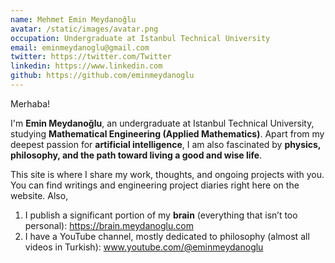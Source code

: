 ```yaml
---
name: Mehmet Emin Meydanoğlu
avatar: /static/images/avatar.png
occupation: Undergraduate at Istanbul Technical University
email: eminmeydanoglu@gmail.com
twitter: https://twitter.com/Twitter
linkedin: https://www.linkedin.com
github: https://github.com/eminmeydanoglu
---
```


Merhaba!

I'm **Emin Meydanoğlu**, an undergraduate at Istanbul Technical University, studying **Mathematical Engineering (Applied Mathematics)**. Apart from my deepest passion for **artificial intelligence**, I am also fascinated by **physics, philosophy, and the path toward living a good and wise life**.

This site is where I share my work, thoughts, and ongoing projects with you. You can find writings and engineering project diaries right here on the website.
Also,

1. I publish a significant portion of my **brain** (everything that isn’t too personal): https://brain.meydanoglu.com
2. I have a YouTube channel, mostly dedicated to philosophy (almost all videos in Turkish): www.youtube.com/@eminmeydanoglu
